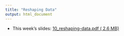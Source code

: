 ```yaml
---
title: "Reshaping Data"
output: html_document
---
```


- This week's slides: [10_reshaping-data.pdf ( <i class="far fa-file-pdf"></i> 2.6 MB)](../../files/slides/10_reshaping-data.pdf)
